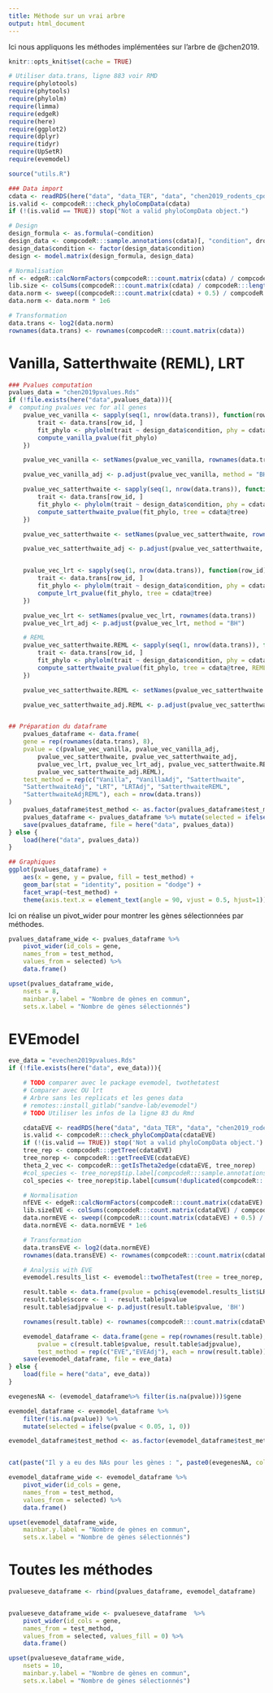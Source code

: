 ```yaml
---
title: Méthode sur un vrai arbre
output: html_document
---
```


Ici nous appliquons les méthodes implémentées sur l'arbre de @chen2019.

```r
knitr::opts_knit$set(cache = TRUE)
```

```r
# Utiliser data.trans, ligne 883 voir RMD
require(phylotools)
require(phytools)
require(phylolm)
require(limma)
require(edgeR)
require(here)
require(ggplot2)
require(dplyr)
require(tidyr)
require(UpSetR)
require(evemodel)

source("utils.R")
```

```r
### Data import
cdata <- readRDS(here("data", "data_TER", "data", "chen2019_rodents_cpd.rds"))
is.valid <- compcodeR:::check_phyloCompData(cdata)
if (!(is.valid == TRUE)) stop("Not a valid phyloCompData object.")

# Design
design_formula <- as.formula(~condition)
design_data <- compcodeR:::sample.annotations(cdata)[, "condition", drop = FALSE]
design_data$condition <- factor(design_data$condition)
design <- model.matrix(design_formula, design_data)

# Normalisation
nf <- edgeR::calcNormFactors(compcodeR:::count.matrix(cdata) / compcodeR:::length.matrix(cdata), method = "TMM")
lib.size <- colSums(compcodeR:::count.matrix(cdata) / compcodeR:::length.matrix(cdata)) * nf
data.norm <- sweep((compcodeR:::count.matrix(cdata) + 0.5) / compcodeR:::length.matrix(cdata), 2, lib.size + 1, "/")
data.norm <- data.norm * 1e6

# Transformation
data.trans <- log2(data.norm)
rownames(data.trans) <- rownames(compcodeR:::count.matrix(cdata))
```
# Vanilla, Satterthwaite (REML), LRT
```r
### Pvalues computation
pvalues_data = "chen2019pvalues.Rds"
if (!file.exists(here("data",pvalues_data))){
#  computing pvalues vec for all genes
    pvalue_vec_vanilla <- sapply(seq(1, nrow(data.trans)), function(row_id) {
        trait <- data.trans[row_id, ]
        fit_phylo <- phylolm(trait ~ design_data$condition, phy = cdata@tree, measurement_error = TRUE)
        compute_vanilla_pvalue(fit_phylo)
    })

    pvalue_vec_vanilla <- setNames(pvalue_vec_vanilla, rownames(data.trans))

    pvalue_vec_vanilla_adj <- p.adjust(pvalue_vec_vanilla, method = "BH")

    pvalue_vec_satterthwaite <- sapply(seq(1, nrow(data.trans)), function(row_id) {
        trait <- data.trans[row_id, ]
        fit_phylo <- phylolm(trait ~ design_data$condition, phy = cdata@tree, measurement_error = TRUE)
        compute_satterthwaite_pvalue(fit_phylo, tree = cdata@tree)
    })

    pvalue_vec_satterthwaite <- setNames(pvalue_vec_satterthwaite, rownames(data.trans))

    pvalue_vec_satterthwaite_adj <- p.adjust(pvalue_vec_satterthwaite, method = "BH")


    pvalue_vec_lrt <- sapply(seq(1, nrow(data.trans)), function(row_id) {
        trait <- data.trans[row_id, ]
        fit_phylo <- phylolm(trait ~ design_data$condition, phy = cdata@tree, measurement_error = TRUE)
        compute_lrt_pvalue(fit_phylo, tree = cdata@tree)
    })

    pvalue_vec_lrt <- setNames(pvalue_vec_lrt, rownames(data.trans))
    pvalue_vec_lrt_adj <- p.adjust(pvalue_vec_lrt, method = "BH")

    # REML
    pvalue_vec_satterthwaite.REML <- sapply(seq(1, nrow(data.trans)), function(row_id) {
        trait <- data.trans[row_id, ]
        fit_phylo <- phylolm(trait ~ design_data$condition, phy = cdata@tree, measurement_error = TRUE)
        compute_satterthwaite_pvalue(fit_phylo, tree = cdata@tree, REML = TRUE)
    })

    pvalue_vec_satterthwaite.REML <- setNames(pvalue_vec_satterthwaite.REML, rownames(data.trans))

    pvalue_vec_satterthwaite_adj.REML <- p.adjust(pvalue_vec_satterthwaite.REML, method = "BH")


## Préparation du dataframe
    pvalues_dataframe <- data.frame(
    gene = rep(rownames(data.trans), 8),
    pvalue = c(pvalue_vec_vanilla, pvalue_vec_vanilla_adj, 
        pvalue_vec_satterthwaite, pvalue_vec_satterthwaite_adj, 
        pvalue_vec_lrt, pvalue_vec_lrt_adj, pvalue_vec_satterthwaite.REML, 
        pvalue_vec_satterthwaite_adj.REML),
    test_method = rep(c("Vanilla", "VanillaAdj", "Satterthwaite", 
    "SatterthwaiteAdj", "LRT", "LRTAdj", "SatterthwaiteREML", 
    "SatterthwaiteAdjREML"), each = nrow(data.trans))
)
    pvalues_dataframe$test_method <- as.factor(pvalues_dataframe$test_method)
    pvalues_dataframe <- pvalues_dataframe %>% mutate(selected = ifelse(pvalue < 0.05, 1, 0))
    save(pvalues_dataframe, file = here("data", pvalues_data))
} else {
    load(here("data", pvalues_data))
}
```

```r
## Graphiques
ggplot(pvalues_dataframe) +
    aes(x = gene, y = pvalue, fill = test_method) +
    geom_bar(stat = "identity", position = "dodge") +
    facet_wrap(~test_method) +
    theme(axis.text.x = element_text(angle = 90, vjust = 0.5, hjust=1))
```

Ici on réalise un pivot_wider pour montrer les gènes sélectionnées par méthodes.

```r
pvalues_dataframe_wide <- pvalues_dataframe %>% 
    pivot_wider(id_cols = gene, 
    names_from = test_method, 
    values_from = selected) %>%
    data.frame()
```

```r
upset(pvalues_dataframe_wide, 
    nsets = 8,
    mainbar.y.label = "Nombre de gènes en commun",
    sets.x.label = "Nombre de gènes sélectionnés")
```

# EVEmodel

```r
eve_data = "evechen2019pvalues.Rds"
if (!file.exists(here("data", eve_data))){

    # TODO comparer avec le package evemodel, twothetatest
    # Comparer avec OU lrt
    # Arbre sans les replicats et les genes data
    # remotes::install_gitlab("sandve-lab/evemodel")
    # TODO Utiliser les infos de la ligne 83 du Rmd

    cdataEVE <- readRDS(here("data", "data_TER", "data", "chen2019_rodents_cpd.rds"))
    is.valid <- compcodeR:::check_phyloCompData(cdataEVE)
    if (!(is.valid == TRUE)) stop('Not a valid phyloCompData object.')
    tree_rep <- compcodeR:::getTree(cdataEVE)
    tree_norep <- compcodeR:::getTreeEVE(cdataEVE)
    theta_2_vec <- compcodeR:::getIsTheta2edge(cdataEVE, tree_norep)
    #col_species <- tree_norep$tip.label[compcodeR:::sample.annotations(cdataEVE)$id.species]
    col_species <- tree_norep$tip.label[cumsum(!duplicated(compcodeR:::sample.annotations(cdataEVE)$id.species))]

    # Normalisation
    nfEVE <- edgeR::calcNormFactors(compcodeR:::count.matrix(cdataEVE) / compcodeR:::length.matrix(cdataEVE), method = 'TMM')
    lib.sizeEVE <- colSums(compcodeR:::count.matrix(cdataEVE) / compcodeR:::length.matrix(cdataEVE)) * nfEVE
    data.normEVE <- sweep((compcodeR:::count.matrix(cdataEVE) + 0.5) / compcodeR:::length.matrix(cdataEVE), 2, lib.sizeEVE + 1, '/')
    data.normEVE <- data.normEVE * 1e6

    # Transformation
    data.transEVE <- log2(data.normEVE)
    rownames(data.transEVE) <- rownames(compcodeR:::count.matrix(cdataEVE))

    # Analysis with EVE
    evemodel.results_list <- evemodel::twoThetaTest(tree = tree_norep, gene.data = data.transEVE, isTheta2edge = theta_2_vec, colSpecies = col_species, upperBound  =  c(theta = Inf, sigma2 = Inf, alpha = log(2)/0.001/1))

    result.table <- data.frame(pvalue = pchisq(evemodel.results_list$LRT, df = 1, lower.tail = FALSE), logFC = compcodeR:::getlogFCEVE(evemodel.results_list$twoThetaRes, theta_2_vec, tree_norep))
    result.table$score <- 1 - result.table$pvalue
    result.table$adjpvalue <- p.adjust(result.table$pvalue, 'BH')

    rownames(result.table) <- rownames(compcodeR:::count.matrix(cdataEVE))

    evemodel_dataframe <- data.frame(gene = rep(rownames(result.table), 2), 
        pvalue = c(result.table$pvalue, result.table$adjpvalue),
        test_method = rep(c("EVE","EVEAdj"), each = nrow(result.table)))
    save(evemodel_dataframe, file = eve_data)
} else {
    load(file = here("data", eve_data))
}

evegenesNA <- (evemodel_dataframe%>% filter(is.na(pvalue)))$gene

evemodel_dataframe <- evemodel_dataframe %>% 
    filter(!is.na(pvalue)) %>% 
    mutate(selected = ifelse(pvalue < 0.05, 1, 0))

evemodel_dataframe$test_method <- as.factor(evemodel_dataframe$test_method)


cat(paste("Il y a eu des NAs pour les gènes : ", paste0(evegenesNA, collapse = ";")))
```

```r
evemodel_dataframe_wide <- evemodel_dataframe %>% 
    pivot_wider(id_cols = gene, 
    names_from = test_method, 
    values_from = selected) %>%
    data.frame()

upset(evemodel_dataframe_wide, 
    mainbar.y.label = "Nombre de gènes en commun",
    sets.x.label = "Nombre de gènes sélectionnés")
```

# Toutes les méthodes

```r
pvalueseve_dataframe <- rbind(pvalues_dataframe, evemodel_dataframe)


pvalueseve_dataframe_wide <- pvalueseve_dataframe  %>% 
    pivot_wider(id_cols = gene,
    names_from = test_method, 
    values_from = selected, values_fill = 0) %>%
    data.frame()

upset(pvalueseve_dataframe_wide, 
    nsets = 10,
    mainbar.y.label = "Nombre de gènes en commun",
    sets.x.label = "Nombre de gènes sélectionnés")
```